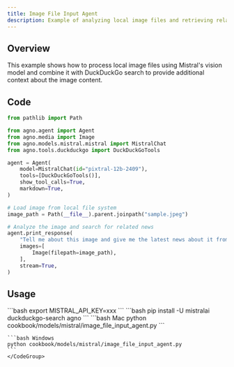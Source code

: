 ```yaml
---
title: Image File Input Agent
description: Example of analyzing local image files and retrieving related news using DuckDuckGo
---
```


## Overview
This example shows how to process local image files using Mistral's vision model and combine it with DuckDuckGo search to provide additional context about the image content.

## Code

```python cookbook/models/mistral/image_file_input_agent.py
from pathlib import Path

from agno.agent import Agent
from agno.media import Image
from agno.models.mistral.mistral import MistralChat
from agno.tools.duckduckgo import DuckDuckGoTools

agent = Agent(
    model=MistralChat(id="pixtral-12b-2409"),
    tools=[DuckDuckGoTools()],
    show_tool_calls=True,
    markdown=True,
)

# Load image from local file system
image_path = Path(__file__).parent.joinpath("sample.jpeg")

# Analyze the image and search for related news
agent.print_response(
    "Tell me about this image and give me the latest news about it from duckduckgo.",
    images=[
        Image(filepath=image_path),
    ],
    stream=True,
)
```

## Usage

<Steps>
  <Snippet file="create-venv-step.mdx" />

  <Step title="Set your API key">
    ```bash
    export MISTRAL_API_KEY=xxx
    ```
  </Step>

  <Step title="Install libraries">
    ```bash
    pip install -U mistralai duckduckgo-search agno
    ```
  </Step>

  <Step title="Run Agent">
    <CodeGroup>
    ```bash Mac
    python cookbook/models/mistral/image_file_input_agent.py
    ```

    ```bash Windows
    python cookbook/models/mistral/image_file_input_agent.py
    ```
    </CodeGroup>
  </Step>
</Steps> 